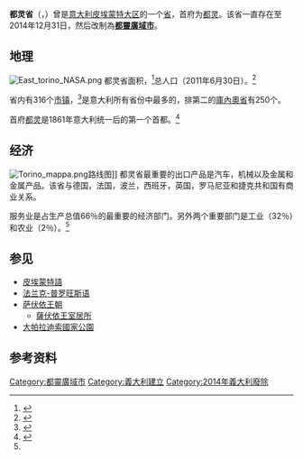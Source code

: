 {{NoteTA
|G1=地名
}}
'''都灵省'''（{{lang-it|Provincia di Torino}}，{{lang-fr|Province de Turin}}）曾是[[意大利|意大利]][[皮埃蒙特大区|皮埃蒙特大区]]的一个[[意大利省份列表|省]]，首府为[[都灵|都灵]]。该省一直存在至2014年12月31日，然后改制為'''[[都靈廣域市|都靈廣域市]]'''。

==地理==
[[File:East_torino_NASA.png|thumb]]
都灵省面积{{convert|6830|km2|sqmi|abbr=on}}，<ref>{{cite web|title=ISTAT - Superficie dei comuni, province e regioni al Censimento 2011|url=http://www.istat.it/it/archivio/82599|website=ISTAT|accessdate=2014-09-14|language=it|archive-date=2014-08-16|archive-url=https://web.archive.org/web/20140816055421/http://www.istat.it/it/archivio/82599|dead-url=no}}</ref>总人口{{formatnum:2306676}}（2011年6月30日）。<ref>{{cite web|title=Dato ISTAT al 31 dicembre 2013|url=http://demo.istat.it/bilmens2013gen/index.html|website=ISTAT|accessdate=2014-09-14|language=it|archive-date=2018-12-26|archive-url=https://web.archive.org/web/20181226013210/http://demo.istat.it/bilmens2013gen/index.html%20|dead-url=no}}</ref> 

省内有316个[[市镇_(意大利)|市镇]]，<ref>{{cite web|title=Comunis in Turin|url=http://www.provincia.torino.it/urp/comuni_montane/comuni|accessdate=2014-09-14|language=it|deadurl=yes|archiveurl=https://web.archive.org/web/20120107081829/http://www.provincia.torino.it/urp/comuni_montane/comuni|archivedate=2012-01-07}}</ref>是意大利所有省份中最多的，排第二的[[庫內奧省|庫內奧省]]有250个。

首府[[都灵|都灵]]是1861年意大利统一后的第一个首都。<ref name=Energeia>{{cite web|title=Province of Turin|url=http://www.energeia-med.eu/index.php/the-partners/turin-province|website=Energeia|accessdate=2014-09-14|archive-url=https://web.archive.org/web/20140601190905/http://www.energeia-med.eu/index.php/the-partners/turin-province|archive-date=2014-06-01|dead-url=yes}}</ref> 

==经济==
[[File:Torino_mappa.png|thumb]]路线图]]
都灵省最重要的出口产品是汽车，机械以及金属和金属产品。该省与德国，法国，波兰，西班牙，英国，罗马尼亚和捷克共和国有商业关系。

服务业是占生产总值66％的最重要的经济部门。另外两个重要部门是工业（32％）和农业（2％）。<ref name=Energeia/>

== 参见 ==
{{Portal|意大利}}
* [[皮埃蒙特語|皮埃蒙特語]]
* [[法兰克-普罗旺斯语|法兰克-普罗旺斯语]]
* [[萨伏依王朝|萨伏依王朝]]
** [[薩伏依王室居所|薩伏依王室居所]]
* [[大帕拉迪索國家公園|大帕拉迪索國家公園]]

==参考资料==
{{Reflist}}

{{coord|45|4|N|7|42|E|source:itwiki_type:adm2nd|display=title}}
{{Authority control}}

[[Category:都靈廣域市|Category:都靈廣域市]]
[[Category:義大利建立|Category:義大利建立]] 
[[Category:2014年義大利廢除|Category:2014年義大利廢除]]
